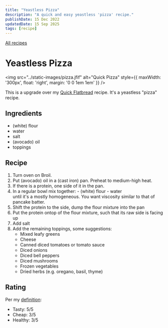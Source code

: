 ```yaml
---
title: "Yeastless Pizza"
description: "A quick and easy yeastless 'pizza' recipe."
publishDate: 15 Dec 2022
updatedDate: 15 Sep 2025
tags: [recipe]
---
```


[All recipes](/tags/recipe/)

# Yeastless Pizza

<img src="../static-images/pizza.jfif" alt="Quick Pizza" style={{ maxWidth: '300px', float: 'right', margin: '0 0 1em 1em' }} />

This is a upgrade over my [Quick Flatbread](/blog/life/flatbread/) recipe. It's a yeastless "pizza" recipe.

## Ingredients

- (white) flour
- water
- salt
- (avocado) oil
- toppings

## Recipe

1. Turn oven on Broil.
1. Put (avocado) oil in a (cast iron) pan. Preheat to medium-high heat.
1. If there is a protein, one side of it in the pan.
1. In a regular bowl mix together: - (white) flour - water\
   until it's a mostly homogeneous. You want viscosity similar to that of pancake batter.
1. Shift the protein to the side, dump the flour mixture into the pan
1. Put the protein ontop of the flour mixture, such that its raw side is facing up
1. Add salt
1. Add the remaining toppings, some suggestions:
   - Mixed leafy greens
   - Cheese
   - Canned diced tomatoes or tomato sauce
   - Diced onions
   - Diced bell peppers
   - Diced mushrooms
   - Frozen vegetables
   - Dried herbs (e.g. oregano, basil, thyme)

## Rating

Per my [definition](/posts/life/good-food):

- Tasty: 5/5
- Cheap: 3/5
- Healthy: 3/5
